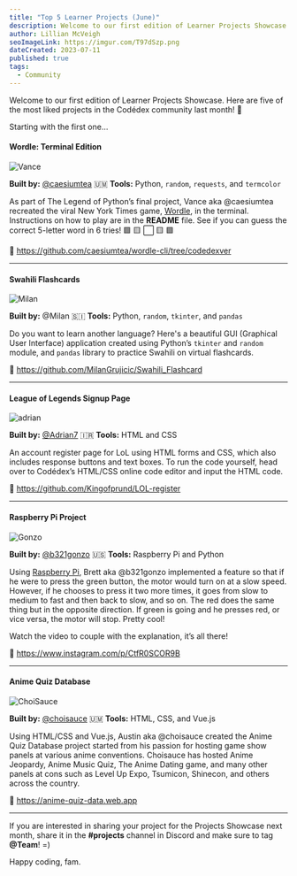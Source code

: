 ```yaml
---
title: "Top 5 Learner Projects (June)"
description: Welcome to our first edition of Learner Projects Showcase. Here are some of the most liked projects in the Codédex community last month!
author: Lillian McVeigh
seoImageLink: https://imgur.com/T97dSzp.png
dateCreated: 2023-07-11
published: true
tags:
  - Community
---
```


Welcome to our first edition of Learner Projects Showcase. Here are five of the most liked projects in the Codédex community last month! 🤗 

Starting with the first one...

#### Wordle: Terminal Edition

![Vance](https://imgur.com/kBYvirQ.png)

**Built by:** [@caesiumtea](https://www.codedex.io/@caesiumtea) 🇺🇲
**Tools:** Python, `random`, `requests`, and `termcolor`

As part of The Legend of Python’s final project, Vance aka @caesiumtea recreated the viral New York Times game, [Wordle](https://www.nytimes.com/games/wordle/index.html), in the terminal. Instructions on how to play are in the **README** file. See if you can guess the correct 5-letter word in 6 tries! 🟩 🟨 ⬜️ 🟨 🟩

🔗 https://github.com/caesiumtea/wordle-cli/tree/codedexver

---

#### Swahili Flashcards

![Milan](https://i.imgur.com/dFDOIbV.png)

**Built by:** @Milan 🇸🇮 
**Tools:** Python, `random`, `tkinter`, and `pandas`

Do you want to learn another language? Here's a beautiful GUI (Graphical User Interface) application created using Python’s `tkinter` and `random` module, and `pandas` library to practice Swahili on virtual flashcards. 

🔗 https://github.com/MilanGrujicic/Swahili_Flashcard

---

#### League of Legends Signup Page

![adrian](https://i.imgur.com/m7Dh8BT.png)

**Built by:** [@Adrian7](https://www.codedex.io/@Adrian7) 🇮🇷
**Tools:** HTML and CSS

An account register page for LoL using HTML forms and CSS, which also includes response buttons and text boxes. To run the code yourself, head over to Codédex’s HTML/CSS online code editor and input the HTML code.

🔗 https://github.com/Kingofprund/LOL-register

---

#### Raspberry Pi Project 

![Gonzo](https://i.imgur.com/Ozn9N23.png)

**Built by:** [@b321gonzo](https://www.codedex.io/@b321gonzo) 🇺🇸
**Tools:** Raspberry Pi and Python

Using [Raspberry Pi](website), Brett aka @b321gonzo implemented a feature so that if he were to press the green button, the motor would turn on at a slow speed. However, if he chooses to press it two more times, it goes from slow to medium to fast and then back to slow, and so on. The red does the same thing but in the opposite direction. If green is going and he presses red, or vice versa, the motor will stop. Pretty cool! 

Watch the video to couple with the explanation, it’s all there!

🔗 https://www.instagram.com/p/CtfR0SCOR9B

---

#### Anime Quiz Database

![ChoiSauce](https://i.imgur.com/19ZYtR1.png)

**Built by:** [@choisauce](https://www.codedex.io/@choisauce) 🇺🇲
**Tools:** HTML, CSS, and Vue.js

Using HTML/CSS and Vue.js, Austin aka @choisauce created the Anime Quiz Database project started from his passion for hosting game show panels at various anime conventions. Choisauce has hosted Anime Jeopardy, Anime Music Quiz, The Anime Dating game, and many other panels at cons such as Level Up Expo, Tsumicon, Shinecon, and others across the country.

🔗 https://anime-quiz-data.web.app

--- 

If you are interested in sharing your project for the Projects Showcase next month, share it in the **#projects** channel in Discord and make sure to tag **@Team**! =) 

Happy coding, fam.
